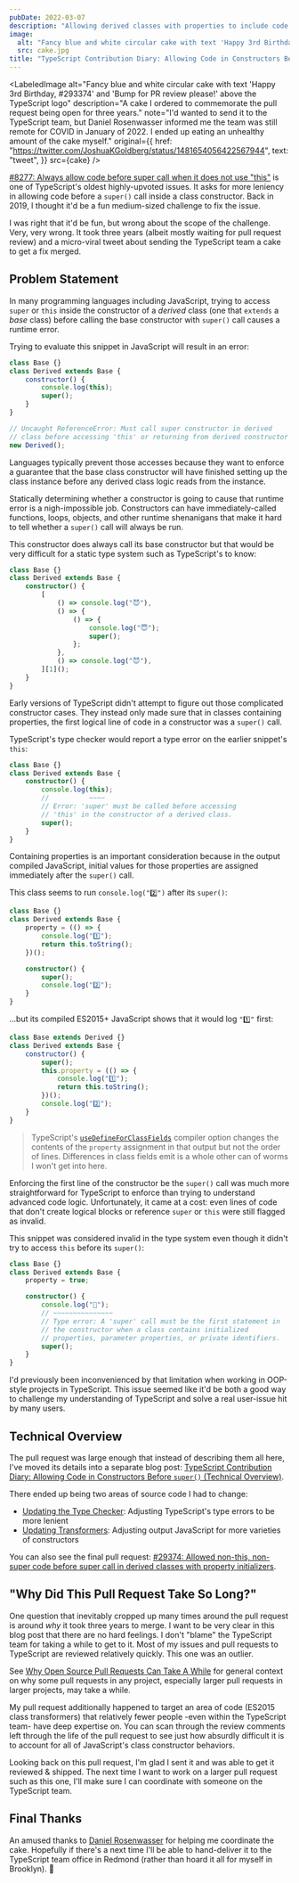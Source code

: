 ```yaml
---
pubDate: 2022-03-07
description: "Allowing derived classes with properties to include code before `super()` call that doesn't touch `this`. A grand pull request three years in the making -- with cake!"
image:
  alt: "Fancy blue and white circular cake with text 'Happy 3rd Birthday, #293374' and 'Bump for PR review please!' above the TypeScript logo"
  src: cake.jpg
title: "TypeScript Contribution Diary: Allowing Code in Constructors Before `super()`"
---
```



<LabeledImage
	alt="Fancy blue and white circular cake with text 'Happy 3rd Birthday, #293374' and 'Bump for PR review please!' above the TypeScript logo"
	description="A cake I ordered to commemorate the pull request being open for three years."
	note="I'd wanted to send it to the TypeScript team, but Daniel Rosenwasser informed me the team was still remote for COVID in January of 2022. I ended up eating an unhealthy amount of the cake myself."
	original={{
		href: "https://twitter.com/JoshuaKGoldberg/status/1481654056422567944",
		text: "tweet",
	}}
	src={cake}
/>

[#8277: Always allow code before super call when it does not use "this"](https://github.com/microsoft/TypeScript/issues/8277) is one of TypeScript's oldest highly-upvoted issues.
It asks for more leniency in allowing code before a `super()` call inside a class constructor.
Back in 2019, I thought it'd be a fun medium-sized challenge to fix the issue.

I was right that it'd be fun, but wrong about the scope of the challenge.
Very, very wrong.
It took three years (albeit mostly waiting for pull request review) and a micro-viral tweet about sending the TypeScript team a cake to get a fix merged.

## Problem Statement

In many programming languages including JavaScript, trying to access `super` or `this` inside the constructor of a _derived_ class (one that `extends` a _base_ class) before calling the base constructor with `super()` call causes a runtime error.

Trying to evaluate this snippet in JavaScript will result in an error:

```js
class Base {}
class Derived extends Base {
	constructor() {
		console.log(this);
		super();
	}
}

// Uncaught ReferenceError: Must call super constructor in derived
// class before accessing 'this' or returning from derived constructor
new Derived();
```

Languages typically prevent those accesses because they want to enforce a guarantee that the base class constructor will have finished setting up the class instance before any derived class logic reads from the instance.

Statically determining whether a constructor is going to cause that runtime error is a nigh-impossible job.
Constructors can have immediately-called functions, loops, objects, and other runtime shenanigans that make it hard to tell whether a `super()` call will always be run.

This constructor does always call its base constructor but that would be very difficult for a static type system such as TypeScript's to know:

```ts
class Base {}
class Derived extends Base {
	constructor() {
		[
			() => console.log("😈"),
			() => {
				() => {
					console.log("😇");
					super();
				};
			},
			() => console.log("😈"),
		][1]();
	}
}
```

Early versions of TypeScript didn't attempt to figure out those complicated constructor cases.
They instead only made sure that in classes containing properties, the first logical line of code in a constructor was a `super()` call.

TypeScript's type checker would report a type error on the earlier snippet's `this`:

```ts
class Base {}
class Derived extends Base {
	constructor() {
		console.log(this);
		//          ~~~~
		// Error: 'super' must be called before accessing
		// 'this' in the constructor of a derived class.
		super();
	}
}
```

Containing properties is an important consideration because in the output compiled JavaScript, initial values for those properties are assigned immediately after the `super()` call.

This class seems to run `console.log("2️⃣")` after its `super()`:

```ts
class Base {}
class Derived extends Base {
	property = (() => {
		console.log("1️⃣");
		return this.toString();
	})();

	constructor() {
		super();
		console.log("2️⃣");
	}
}
```

...but its compiled ES2015+ JavaScript shows that it would log `"1️⃣"` first:

```js
class Base extends Derived {}
class Derived extends Base {
	constructor() {
		super();
		this.property = (() => {
			console.log("1️⃣");
			return this.toString();
		})();
		console.log("2️⃣");
	}
}
```

> TypeScript's [`useDefineForClassFields`](https://www.typescriptlang.org/tsconfig/#useDefineForClassFields) compiler option changes the contents of the `property` assignment in that output but not the order of lines.
> Differences in class fields emit is a whole other can of worms I won't get into here.

Enforcing the first line of the constructor be the `super()` call was much more straightforward for TypeScript to enforce than trying to understand advanced code logic.
Unfortunately, it came at a cost: even lines of code that don't create logical blocks or reference `super` or `this` were still flagged as invalid.

This snippet was considered invalid in the type system even though it didn't try to access `this` before its `super()`:

```ts
class Base {}
class Derived extends Base {
	property = true;

	constructor() {
		console.log("🥺");
		// ~~~~~~~~~~~~~~~
		// Type error: A 'super' call must be the first statement in
		// the constructor when a class contains initialized
		// properties, parameter properties, or private identifiers.
		super();
	}
}
```

I'd previously been inconvenienced by that limitation when working in OOP-style projects in TypeScript.
This issue seemed like it'd be both a good way to challenge my understanding of TypeScript and solve a real user-issue hit by many users.

## Technical Overview

The pull request was large enough that instead of describing them all here, I've moved its details into a separate blog post: [TypeScript Contribution Diary: Allowing Code in Constructors Before `super()` (Technical Overview)](https://blog.joshuakgoldberg.com/code-before-super-technical-overview).

There ended up being two areas of source code I had to change:

- [Updating the Type Checker](https://blog.joshuakgoldberg.com/code-before-super-technical-overview#updating-the-type-checker): Adjusting TypeScript's type errors to be more lenient
- [Updating Transformers](https://blog.joshuakgoldberg.com/code-before-super-technical-overview#updating-transformers): Adjusting output JavaScript for more varieties of constructors

You can also see the final pull request: [#29374: Allowed non-this, non-super code before super call in derived classes with property initializers](https://github.com/microsoft/TypeScript/pull/29374).

## "Why Did This Pull Request Take So Long?"

One question that inevitably cropped up many times around the pull request is around _why_ it took three years to merge.
I want to be very clear in this blog post that there are no hard feelings.
I don't "blame" the TypeScript team for taking a while to get to it.
Most of my issues and pull requests to TypeScript are reviewed relatively quickly.
This one was an outlier.

See [Why Open Source Pull Requests Can Take A While](https://blog.joshuakgoldberg.com/open-source-pull-request-timing) for general context on why some pull requests in any project, especially larger pull requests in larger projects, may take a while.

My pull request additionally happened to target an area of code (ES2015 class transformers) that relatively fewer people -even within the TypeScript team- have deep expertise on.
You can scan through the review comments left through the life of the pull request to see just how absurdly difficult it is to account for all of JavaScript's class constructor behaviors.

Looking back on this pull request, I'm glad I sent it and was able to get it reviewed & shipped.
The next time I want to work on a larger pull request such as this one, I'll make sure I can coordinate with someone on the TypeScript team.

## Final Thanks

An amused thanks to [Daniel Rosenwasser](https://twitter.com/drosenwasser) for helping me coordinate the cake.
Hopefully if there's a next time I'll be able to hand-deliver it to the TypeScript team office in Redmond (rather than hoard it all for myself in Brooklyn). 🍰
